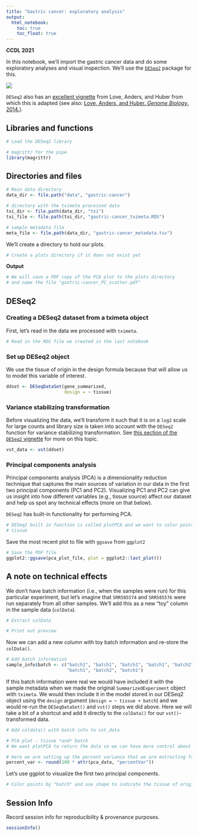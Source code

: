 ```yaml
---
title: "Gastric cancer: exploratory analysis"
output:   
  html_notebook: 
    toc: true
    toc_float: true
---
```


**CCDL 2021**

In this notebook, we'll import the gastric cancer data and do some exploratory
analyses and visual inspection.
We'll use the [`DESeq2`](https://bioconductor.org/packages/release/bioc/html/DESeq2.html) package for this.

![](diagrams/rna-seq_6.png)

`DESeq2` also has an 
[excellent vignette](https://bioconductor.org/packages/release/bioc/vignettes/DESeq2/inst/doc/DESeq2.html) 
from Love, Anders, and Huber from which this is adapted 
(see also: [Love, Anders, and Huber. _Genome Biology_. 2014.](https://doi.org/10.1186/s13059-014-0550-8)).

## Libraries and functions

```r
# Load the DESeq2 library

```

```r
# magrittr for the pipe
library(magrittr)
```

## Directories and files

```r
# Main data directory
data_dir <- file.path("data", "gastric-cancer")

# directory with the tximeta processed data
txi_dir <- file.path(data_dir, "txi")
txi_file <- file.path(txi_dir, "gastric-cancer_tximeta.RDS")
```

```r
# sample metadata file
meta_file <- file.path(data_dir, "gastric-cancer_metadata.tsv")
```

We'll create a directory to hold our plots.

```r
# Create a plots directory if it does not exist yet

```

**Output**

```r
# We will save a PDF copy of the PCA plot to the plots directory
# and name the file "gastric-cancer_PC_scatter.pdf"

```

## DESeq2

### Creating a DESeq2 dataset from a tximeta object

First, let's read in the data we processed with `tximeta`.

```r
# Read in the RDS file we created in the last notebook

```

### Set up DESeq2 object

We use the tissue of origin in the design formula because that will allow us
to model this variable of interest.

```r
ddset <- DESeqDataSet(gene_summarized,
                      design = ~ tissue)
```

### Variance stabilizing transformation

Before visualizing the data, we'll transform it such that it is on a `log2` 
scale for large counts and library size is taken into account with the `DESeq2` 
function for variance stabilizing transformation.
See [this section of
the `DESeq2` vignette](http://bioconductor.org/packages/devel/bioc/vignettes/DESeq2/inst/doc/DESeq2.html#data-transformations-and-visualization) 
for more on this topic. 

```r
vst_data <- vst(ddset)
```

### Principal components analysis

Principal components analysis (PCA) is a dimensionality reduction technique
that captures the main sources of variation in our data in the first two 
principal components (PC1 and PC2).
Visualizing PC1 and PC2 can give us insight into how different variables (e.g.,
tissue source) affect our dataset and help us spot any technical effects 
(more on that below).

`DESeq2` has built-in functionality for performing PCA.

```r
# DESeq2 built in function is called plotPCA and we want to color points by
# tissue

```

Save the most recent plot to file with `ggsave` from `ggplot2`

```r
# Save the PDF file 
ggplot2::ggsave(pca_plot_file, plot = ggplot2::last_plot())
```

## A note on technical effects

We don't have batch information (i.e., when the samples were run) for this particular experiment, but let's imagine that `SRR585574` and `SRR585576` were run separately from all other samples.
We'll add this as a new "toy" column in the sample data (`colData`).

```r
# Extract colData

# Print out preview

```

Now we can add a new column with toy batch information and re-store the `colData()`. 

```r
# Add batch information
sample_info$batch <- c("batch1", "batch1", "batch1", "batch1", "batch2", 
                       "batch1", "batch2", "batch1")
```
                            
If this batch information were real we would have included it with the sample metadata when we made the original `SummarizedExperiment` object with `tximeta`.
We would then include it in the model stored in our DESeq2 object using the `design` argument (`design = ~ tissue + batch`) and we would re-run the `DESeqDataSet()` and `vst()` steps we did above. 
Here we will take a bit of a shortcut and add it directly to the `colData()` for our `vst()`-transformed data.

```r
# Add coldata() with batch info to vst_data

```

```r
# PCA plot - tissue *and* batch
# We want plotPCA to return the data so we can have more control about the plot

```

```r
# Here we are setting up the percent variance that we are extracting from the `pca_data` object
percent_var <- round(100 * attr(pca_data, "percentVar"))
```

Let's use ggplot to visualize the first two principal components. 

```r
# Color points by "batch" and use shape to indicate the tissue of origin

```

## Session Info

Record session info for reproducibility & provenance purposes.

```r
sessionInfo()
```

